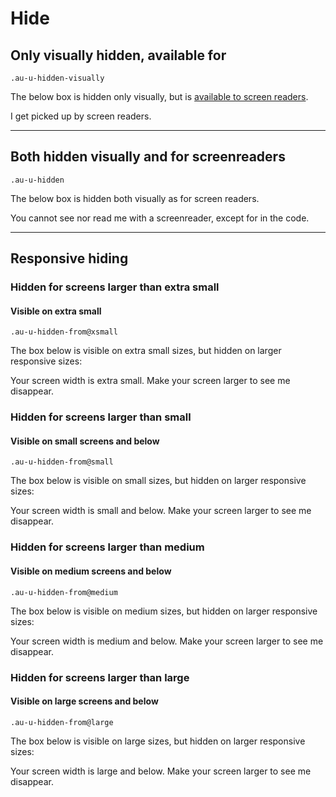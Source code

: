 
<Meta title="Utilities/Hide" />

<style>{`
  .sbdocs-p,
  .sbdocs-ul,
  .sbdocs-li,
  .sbdocs-p code {
    font-weight: 400;
    font-size: 1.6rem;
  }

  .sbdocs-a {
    display: inline-flex;
    align-items: center;
    font-family: var(--au-font);
    transition: color var(--au-transition), text-decoration var(--au-transition);
    font-weight: var(--au-regular);
    text-decoration: underline;
    text-decoration-color: var(--au-blue-300);
    color: var(--au-blue-700);
  }

  .sbdocs-a:visited {
    color: var(--au-blue-700);
  }

  .sbdocs-a:hover,
  .sbdocs-a:focus {
    color: var(--au-blue-800);
    text-decoration-color: var(--au-blue-200);
  }

  .sbdocs-a:focus {
    outline: var(--au-outline);
    outline-offset: var(--au-outline-offset);
  }

  code {
    font-family: courier, monospace;
  }

  .os-content {
    background-color: var(--au-gray-100);
  }
`}</style>

# Hide

## Only visually hidden, available for

`.au-u-hidden-visually`

<p>The below box is hidden only visually, but is <a href="http://snook.ca/archives/html_and_css/hiding-content-for-accessibility" target="_blank" rel="noreferrer noopener">available to screen readers</a>.</p>

<div class="au-o-box au-d-component au-u-hidden-visually">
  <p>I get picked up by screen readers.</p>
</div>

<hr />

## Both hidden visually and for screenreaders

`.au-u-hidden`

The below box is hidden both visually as for screen readers.

<div class="au-o-box au-d-component au-u-hidden">
  <p>You cannot see nor read me with a screenreader, except for in the code.</p>
</div>

<hr />

## Responsive hiding

### Hidden for screens larger than extra small
#### Visible on extra small

`.au-u-hidden-from@xsmall`

The box below is visible on extra small sizes, but hidden on larger responsive sizes:
<div class="au-o-box au-d-component au-u-hidden-from@xsmall">
  <p>Your screen width is extra small. Make your screen larger to see me disappear.</p>
</div>

### Hidden for screens larger than small
#### Visible on small screens and below

`.au-u-hidden-from@small`

The box below is visible on small sizes, but hidden on larger responsive sizes:
<div class="au-o-box au-d-component au-u-hidden-from@small">
  <p>Your screen width is small and below. Make your screen larger to see me disappear.</p>
</div>

### Hidden for screens larger than medium
#### Visible on medium screens and below

`.au-u-hidden-from@medium`

The box below is visible on medium sizes, but hidden on larger responsive sizes:

<div class="au-o-box au-d-component au-u-hidden-from@medium">
  <p>Your screen width is medium and below. Make your screen larger to see me disappear.</p>
</div>

### Hidden for screens larger than large
#### Visible on large screens and below

`.au-u-hidden-from@large`

The box below is visible on large sizes, but hidden on larger responsive sizes:

<div class="au-o-box au-d-component au-u-hidden-from@large">
  <p>Your screen width is large and below. Make your screen larger to see me disappear.</p>
</div>
